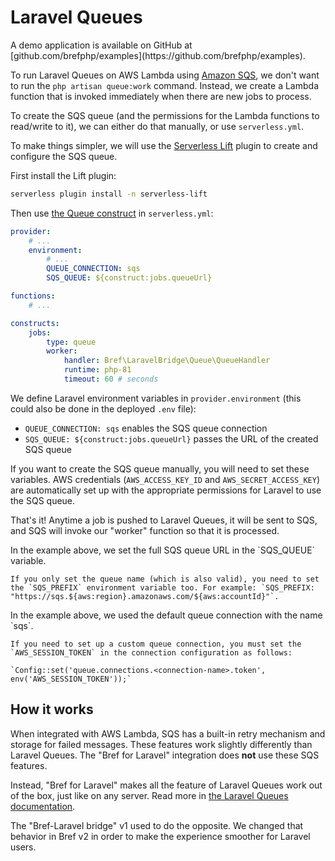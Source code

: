 
<NextSeo description="Run Laravel Queues on AWS Lambda and SQS using Bref." />

# Laravel Queues

<Callout>
    A demo application is available on GitHub at [github.com/brefphp/examples](https://github.com/brefphp/examples).
</Callout>

To run Laravel Queues on AWS Lambda using [Amazon SQS](https://aws.amazon.com/sqs/), we don't want to run the `php artisan queue:work` command. Instead, we create a Lambda function that is invoked immediately when there are new jobs to process.

To create the SQS queue (and the permissions for the Lambda functions to read/write to it), we can either do that manually, or use `serverless.yml`.

To make things simpler, we will use the [Serverless Lift](https://github.com/getlift/lift) plugin to create and configure the SQS queue.

First install the Lift plugin:

```bash
serverless plugin install -n serverless-lift
```

Then use [the Queue construct](https://github.com/getlift/lift/blob/master/docs/queue.md) in `serverless.yml`:

```yml filename="serverless.yml"
provider:
    # ...
    environment:
        # ...
        QUEUE_CONNECTION: sqs
        SQS_QUEUE: ${construct:jobs.queueUrl}

functions:
    # ...

constructs:
    jobs:
        type: queue
        worker:
            handler: Bref\LaravelBridge\Queue\QueueHandler
            runtime: php-81
            timeout: 60 # seconds
```

We define Laravel environment variables in `provider.environment` (this could also be done in the deployed `.env` file):

- `QUEUE_CONNECTION: sqs` enables the SQS queue connection
- `SQS_QUEUE: ${construct:jobs.queueUrl}` passes the URL of the created SQS queue

If you want to create the SQS queue manually, you will need to set these variables. AWS credentials (`AWS_ACCESS_KEY_ID` and `AWS_SECRET_ACCESS_KEY`) are automatically set up with the appropriate permissions for Laravel to use the SQS queue.

That's it! Anytime a job is pushed to Laravel Queues, it will be sent to SQS, and SQS will invoke our "worker" function so that it is processed.

<Callout>
    In the example above, we set the full SQS queue URL in the `SQS_QUEUE` variable.

    If you only set the queue name (which is also valid), you need to set the `SQS_PREFIX` environment variable too. For example: `SQS_PREFIX: "https://sqs.${aws:region}.amazonaws.com/${aws:accountId}"`.
</Callout>


<Callout>
    In the example above, we used the default queue connection with the name `sqs`.

    If you need to set up a custom queue connection, you must set the `AWS_SESSION_TOKEN` in the connection configuration as follows:

    `Config::set('queue.connections.<connection-name>.token', env('AWS_SESSION_TOKEN'));`
</Callout>

## How it works

When integrated with AWS Lambda, SQS has a built-in retry mechanism and storage for failed messages. These features work slightly differently than Laravel Queues. The "Bref for Laravel" integration does **not** use these SQS features.

Instead, "Bref for Laravel" makes all the feature of Laravel Queues work out of the box, just like on any server. Read more in [the Laravel Queues documentation](https://laravel.com/docs/latest/queues).

<Callout>
    The "Bref-Laravel bridge" v1 used to do the opposite. We changed that behavior in Bref v2 in order to make the experience smoother for Laravel users.
</Callout>
